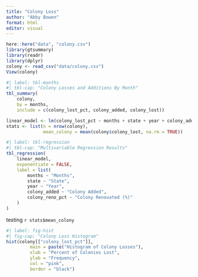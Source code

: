 ```yaml
---
title: "Colony Loss"
author: "Abby Bowen"
format: html
editor: visual
---
```


```r
here::here("data", "colony.csv")
library(gtsummary)
library(readr)
library(dplyr)
colony <- read_csv("data/colony.csv")
View(colony)
```
```r
#| label: tbl-months
#| tbl-cap: "Colony Losses and Additions By Month"
tbl_summary(
	colony,
	by = months,
	include = c(colony_lost_pct, colony_added, colony_lost))
```

```r
linear_model <- lm(colony_lost_pct ~ months + state + year + colony_added + colony_reno_pct, data = colony)
stats <- list(n = nrow(colony),
              mean_colony = mean(colony$colony_lost, na.rm = TRUE))
```

```r
#| label: tbl-regression
#| tbl-cap: "Multivariable Regression Results"
tbl_regression(
	linear_model,
	exponentiate = FALSE,
	label = list(
		months ~ "Months",
		state ~ "State",
		year ~ "Year",
		colony_added ~ "Colony Added",
		colony_reno_pct ~ "Colony Renovated (%)"
	)
)
```

testing `r stats$mean_colony`

```r
#| label: fig-hist
#| fig-cap: "Colony Loss Histogram"
hist(colony[["colony_lost_pct"]],
		 main = paste("Histogram of Colony Losses"),
		 xlab = "Percent of Colonies Lost",
		 ylab = "Frequency",
		 col = "pink",
		 border = "black")
```
